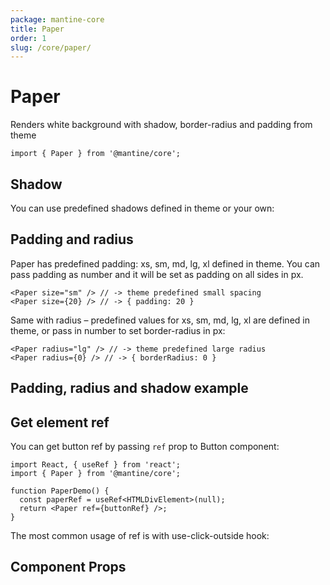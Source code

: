 ```yaml
---
package: mantine-core
title: Paper
order: 1
slug: /core/paper/
---
```



# Paper

Renders white background with shadow, border-radius and padding from theme

<PageHeader
  source="mantine-core/src/Paper/Paper.tsx"
  docs="core/Paper.mdx"
  package="@mantine/core"
/>

```tsx
import { Paper } from '@mantine/core';
```

## Shadow

You can use predefined shadows defined in <GatsbyLink to="/theming">theme</GatsbyLink> or your own:

<PaperShadowDemo />

## Padding and radius

Paper has predefined padding: xs, sm, md, lg, xl defined in <GatsbyLink to="/theming">theme</GatsbyLink>.
You can pass padding as number and it will be set as padding on all sides in px.

```tsx
<Paper size="sm" /> // -> theme predefined small spacing
<Paper size={20} /> // -> { padding: 20 }
```

Same with radius – predefined values for xs, sm, md, lg, xl are defined in <GatsbyLink to="/theming">theme</GatsbyLink>,
or pass in number to set border-radius in px:

```tsx
<Paper radius="lg" /> // -> theme predefined large radius
<Paper radius={0} /> // -> { borderRadius: 0 }
```

## Padding, radius and shadow example

<PaperConfigurator />

## Get element ref

You can get button ref by passing `ref` prop to Button component:

```tsx
import React, { useRef } from 'react';
import { Paper } from '@mantine/core';

function PaperDemo() {
  const paperRef = useRef<HTMLDivElement>(null);
  return <Paper ref={buttonRef} />;
}
```

The most common usage of ref is with <GatsbyLink to="/hooks/use-click-outside">use-click-outside</GatsbyLink> hook:

<UseClickOutsideDemo />

## Component Props

<PropsTable component="Paper" />
